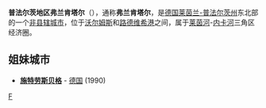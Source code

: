 {{noteTA|G1=德国地名|G2=Landkreis|G3=单位}}
{{德国城市
| 市徽图 = Image:DEU Frankenthal COA.svg
| 在德国内的位置图 = 
| 所属联邦州 = 莱茵兰-普法尔茨州
| 所属行政区 = 
| 所属县 = 
| 坐标纬度 = 49
| 坐标纬度分 = 32
| 坐标经度 = 8
| 坐标经度分 = 21
| 海拔高度 = 96
| 面积 = 43.76
| 人口 = 46,938
| 统计时间 = 2006年12月31日
| 人口密度 = 1073
| 邮政编码 = 67227
| 电话区号 = 06233
| 汽车牌号 = FT
| 政府地址 = Rathausplatz 2–7<br />67227 Frankenthal (Pfalz)
| 政府网站 = www.frankenthal.de
|}}
'''普法尔茨地区弗兰肯塔尔'''（{{lang-de|Frankenthal (Pfalz)}}），通称'''弗兰肯塔尔'''，是[[德国|德国]][[莱茵兰-普法尔茨州|莱茵兰-普法尔茨州]]东北部的一个[[非县辖城市|非县辖城市]]，位于[[沃尔姆斯|沃尔姆斯]]和[[路德维希港|路德维希港]]之间，属于[[莱茵河|莱茵河]]-[[内卡河|内卡河]]三角区经济圈。

== 姐妹城市 ==
* {{flagicon|Germany}} '''[[施特劳斯贝格|施特劳斯贝格]]''' - [[德国|德国]] (1990) 

{{莱茵兰-普法尔茨州行政区划}}

{{Authority control}}
[[Category:莱茵兰-普法尔茨州市镇|F]]